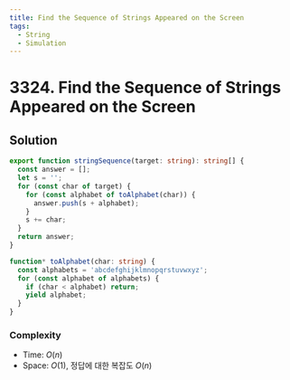 ```yaml
---
title: Find the Sequence of Strings Appeared on the Screen
tags:
  - String
  - Simulation
---
```


# 3324. Find the Sequence of Strings Appeared on the Screen

<Badges>
  <LevelBadge level="medium" />
  <TopicBadge name="String" slug="string" />
  <TopicBadge name="Simulation" slug="simulation" />
</Badges>

## Solution

```typescript filename="solution.ts" copy
export function stringSequence(target: string): string[] {
  const answer = [];
  let s = '';
  for (const char of target) {
    for (const alphabet of toAlphabet(char)) {
      answer.push(s + alphabet);
    }
    s += char;
  }
  return answer;
}

function* toAlphabet(char: string) {
  const alphabets = 'abcdefghijklmnopqrstuvwxyz';
  for (const alphabet of alphabets) {
    if (char < alphabet) return;
    yield alphabet;
  }
}
```

### Complexity

- Time: $O(n)$
- Space: $O(1)$, 정답에 대한 복잡도 $O(n)$

<ProblemLink
  codingSite="leetcode"
  href="https://leetcode.com/problems/find-the-sequence-of-strings-appeared-on-the-screen"
  title="Find the Sequence of Strings Appeared on the Screen"
/>
